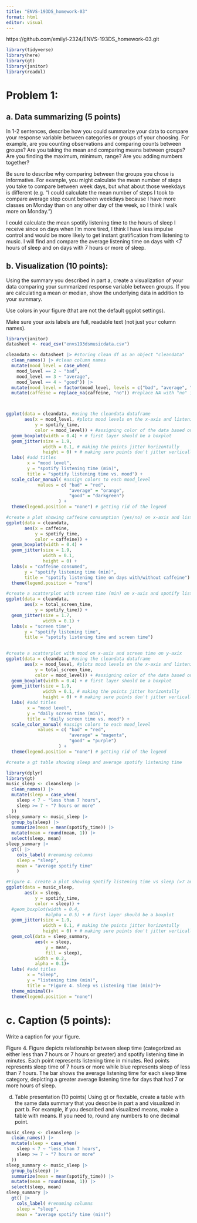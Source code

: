 ```yaml
---
title: "ENVS-193DS_homework-03"
format: html
editor: visual
---
```


https://github.com/emilyl-2324/ENVS-193DS_homework-03.git

```r
library(tidyverse)
library(here)
library(gt)
library(janitor)
library(readxl)
```

# Problem 1:

## a. Data summarizing (5 points)

In 1-2 sentences, describe how you could summarize your data to compare your response variable between categories or groups of your choosing. For example, are you counting observations and comparing counts between groups? Are you taking the mean and comparing means between groups? Are you finding the maximum, minimum, range? Are you adding numbers together?

Be sure to describe why comparing between the groups you chose is informative. For example, you might calculate the mean number of steps you take to compare between week days, but what about those weekdays is different (e.g. “I could calculate the mean number of steps I took to compare average step count between weekdays because I have more classes on Monday than on any other day of the week, so I think I walk more on Monday.”)

I could calculate the mean spotify listening time to the hours of sleep I receive since on days when I'm more tired, I think I have less impulse control and would be more likely to get instant gratification from listening to music. I will find and compare the average listening time on days with <7 hours of sleep and on days with 7 hours or more of sleep. 

## b. Visualization (10 points):

Using the summary you described in part a, create a visualization of your data comparing your summarized response variable between groups. If you are calculating a mean or median, show the underlying data in addition to your summary.

Use colors in your figure (that are not the default ggplot settings).

Make sure your axis labels are full, readable text (not just your column names).

```r
library(janitor)
datasheet <- read_csv("envs193dsmusicdata.csv")

cleandata <- datasheet |> #storing clean df as an object "cleandata"
  clean_names() |> #clean column names 
  mutate(mood_level = case_when(
    mood_level == 2 ~ "bad",
    mood_level == 3 ~ "average",
    mood_level == 4 ~ "good")) |> 
  mutate(mood_level = factor(mood_level, levels = c("bad", "average", "good"))) |> # set order here
  mutate(caffeine = replace_na(caffeine, "no")) #replace NA with "no" in caffeine column



ggplot(data = cleandata, #using the cleandata dataframe 
       aes(x = mood_level, #plots mood levels on the x-axis and listening time on the y-axis 
           y = spotify_time,  
           color = mood_level)) + #assigning color of the data based on mood 
  geom_boxplot(width = 0.4) + # first layer should be a boxplot 
  geom_jitter(size = 1.9,
              width = 0.1, # making the points jitter horizontally 
              height = 0) + # making sure points don't jitter vertically 
  labs( #add titles
        x = "mood level", 
        y = "spotify listening time (min)",
        title = "spotify listening time vs. mood") + 
  scale_color_manual( #assign colors to each mood_level
            values = c( "bad" = "red",
                        "average" = "orange",
                        "good" = "darkgreen")
                    ) +
  theme(legend.position = "none") # getting rid of the legend

```

```r
#create a plot showing caffeine consumption (yes/no) on x-axis and listening time (min) on y-axis 
ggplot(data = cleandata,
       aes(x = caffeine, 
           y = spotify_time, 
           color = caffeine)) +
  geom_boxplot(width = 0.4) + 
  geom_jitter(size = 1.9, 
              width = 0.1, 
              height = 0) +
  labs(x = "caffeine consumed",
       y = "spotify listening time (min)",
       title = "spotify listening time on days with/without caffeine") +
  theme(legend.position = "none")
```

```r
#create a scatterplot with screen time (min) on x-axis and spotify listening time (min) on y-axis
ggplot(data = cleandata, 
       aes(x = total_screen_time,
           y = spotify_time)) +
  geom_jitter(size = 1.7,
              width = 0.1) + 
  labs(x = "screen time",
       y = "spotify listening time",
       title = "spotify listening time and screen time")
  
```

```r
#create a scatterplot with mood on x-axis and screen time on y-axix 
ggplot(data = cleandata, #using the cleandata dataframe 
       aes(x = mood_level, #plots mood levels on the x-axis and listening time on the y-axis 
           y = total_screen_time,  
           color = mood_level)) + #assigning color of the data based on mood 
  geom_boxplot(width = 0.4) + # first layer should be a boxplot 
  geom_jitter(size = 1.9,
              width = 0.1, # making the points jitter horizontally 
              height = 0) + # making sure points don't jitter vertically 
  labs( #add titles
        x = "mood level", 
        y = "daily screen time (min)",
        title = "daily screen time vs. mood") + 
  scale_color_manual( #assign colors to each mood_level
            values = c( "bad" = "red",
                        "average" = "magenta",
                        "good" = "purple")
                    ) +
  theme(legend.position = "none") # getting rid of the legend
```

```r
#create a gt table showing sleep and average spotify listening time

library(dplyr)
library(gt)
music_sleep <- cleansleep |>
  clean_names() |> 
  mutate(sleep = case_when(
    sleep < 7 ~ "less than 7 hours",
    sleep >= 7 ~ "7 hours or more"
  ))
sleep_summary <- music_sleep |> 
  group_by(sleep) |> 
  summarize(mean = mean(spotify_time)) |> 
  mutate(mean = round(mean, 1)) |> 
  select(sleep, mean)
sleep_summary |> 
  gt() |> 
    cols_label( #renaming columns 
    sleep = "sleep",
    mean = "average spotify time"
    )
```

```r
#Figure 4. create a plot showing spotify listening time vs sleep (>7 and <7 on x-axis, listening time on y-axis)
ggplot(data = music_sleep,
       aes(x = sleep,
           y = spotify_time,
           color = sleep)) +
  #geom_boxplot(width = 0.4,
               #alpha = 0.5) + # first layer should be a boxplot 
  geom_jitter(size = 1.9,
              width = 0.1, # making the points jitter horizontally 
              height = 0) + # making sure points don't jitter vertically 
  geom_col(data = sleep_summary,
           aes(x = sleep,
               y = mean, 
               fill = sleep),
           width = 0.2,
           alpha = 0.1)+
  labs( #add titles
        x = "sleep", 
        y = "listening time (min)",
        title = "Figure 4. Sleep vs Listening Time (min)")+
  theme_minimal()+ 
  theme(legend.position = "none")
```


# c. Caption (5 points):

Write a caption for your figure.

Figure 4. Figure depicts relationship between sleep time (categorized as either less than 7 hours or 7 hours or greater) and spotify listening time in minutes. Each point represents listening time in minutes. Red points represents sleep time of 7 hours or more while blue represents sleep of less than 7 hours. The bar shows the average listening time for each sleep time category, depicting a greater average listening time for days that had 7 or more hours of sleep.  


d.  Table presentation (10 points) Using gt or flextable, create a table with the same data summary that you describe in part a and visualized in part b. For example, if you described and visualized means, make a table with means. If you need to, round any numbers to one decimal point.

```r
music_sleep <- cleansleep |>
  clean_names() |> 
  mutate(sleep = case_when(
    sleep < 7 ~ "less than 7 hours",
    sleep >= 7 ~ "7 hours or more"
  ))
sleep_summary <- music_sleep |> 
  group_by(sleep) |> 
  summarize(mean = mean(spotify_time)) |> 
  mutate(mean = round(mean, 1)) |> 
  select(sleep, mean)
sleep_summary |> 
  gt() |> 
    cols_label( #renaming columns 
    sleep = "sleep",
    mean = "average spotify time (min)")
```

